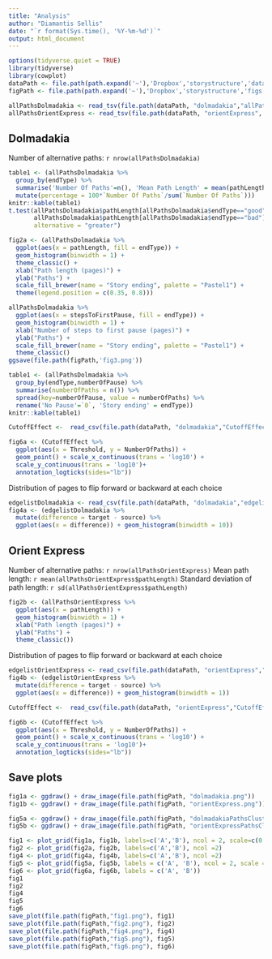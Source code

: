 ```yaml
---
title: "Analysis"
author: "Diamantis Sellis"
date: "`r format(Sys.time(), '%Y-%m-%d')`"
output: html_document
---
```


```r
options(tidyverse.quiet = TRUE)
library(tidyverse)
library(cowplot)
dataPath <- file.path(path.expand('~'),'Dropbox','storystructure','data')
figPath <- file.path(path.expand('~'),'Dropbox','storystructure','figs')
```

```r
allPathsDolmadakia <- read_tsv(file.path(dataPath, "dolmadakia","allPaths.dat"), na = "None")
allPathsOrientExpress <- read_tsv(file.path(dataPath, "orientExpress", "allPaths.dat"), na = "None")
```

## Dolmadakia

Number of alternative paths: `r nrow(allPathsDolmadakia)`
```r
table1 <- (allPathsDolmadakia %>% 
  group_by(endType) %>% 
  summarise('Number Of Paths'=n(), 'Mean Path Length' = mean(pathLength), 'Standard Deviation of Path Length' = sd(pathLength)) %>% 
  mutate(percentage = 100*`Number Of Paths`/sum(`Number Of Paths`)))
knitr::kable(table1)
t.test(allPathsDolmadakia$pathLength[allPathsDolmadakia$endType=="good"],
       allPathsDolmadakia$pathLength[allPathsDolmadakia$endType=="bad"],
       alternative = "greater")
```
```r
fig2a <- (allPathsDolmadakia %>%
  ggplot(aes(x = pathLength, fill = endType)) + 
  geom_histogram(binwidth = 1) + 
  theme_classic() + 
  xlab("Path length (pages)") + 
  ylab("Paths") +
  scale_fill_brewer(name = "Story ending", palette = "Pastel1") + 
  theme(legend.position = c(0.35, 0.8)))
```

```r
allPathsDolmadakia %>%
  ggplot(aes(x = stepsToFirstPause, fill = endType)) +
  geom_histogram(binwidth = 1) + 
  xlab("Number of steps to first pause (pages)") + 
  ylab("Paths") +
  scale_fill_brewer(name = "Story ending", palette = "Pastel1") + 
  theme_classic()
ggsave(file.path(figPath,'fig3.png'))
```

```r
table1 <- (allPathsDolmadakia %>%
  group_by(endType,numberOfPause) %>% 
  summarise(numberOfPaths = n()) %>% 
  spread(key=numberOfPause, value = numberOfPaths) %>% 
  rename('No Pause'=`0`, 'Story ending' = endType))
knitr::kable(table1)
```


```r
CutoffEffect <-  read_csv(file.path(dataPath, "dolmadakia","CutoffEffect.dat"))

fig6a <- (CutoffEffect %>% 
  ggplot(aes(x = Threshold, y = NumberOfPaths)) +
  geom_point() + scale_x_continuous(trans = 'log10') + 
  scale_y_continuous(trans = 'log10')+
  annotation_logticks(sides="lb"))
```

Distribution of pages to flip forward or backward at each choice
```r
edgelistDolmadakia <- read_csv(file.path(dataPath, "dolmadakia","edgelist.csv"), na = "None")
fig4a <- (edgelistDolmadakia %>% 
  mutate(difference = target - source) %>% 
  ggplot(aes(x = difference)) + geom_histogram(binwidth = 10))
```

## Orient Express

Number of alternative paths: `r nrow(allPathsOrientExpress)`
Mean path length: `r mean(allPathsOrientExpress$pathLength)`
Standard deviation of path length: `r sd(allPathsOrientExpress$pathLength)`


```r
fig2b <- (allPathsOrientExpress %>%
  ggplot(aes(x = pathLength)) +
  geom_histogram(binwidth = 1) + 
  xlab("Path length (pages)") + 
  ylab("Paths") +
  theme_classic())
```

Distribution of pages to flip forward or backward at each choice
```r
edgelistOrientExpress <- read_csv(file.path(dataPath, "orientExpress","edgelist.csv"), na = "None")
fig4b <- (edgelistOrientExpress %>% 
  mutate(difference = target - source) %>% 
  ggplot(aes(x = difference)) + geom_histogram(binwidth = 1))
```

```r
CutoffEffect <-  read_csv(file.path(dataPath, "orientExpress","CutoffEffect.dat"))

fig6b <- (CutoffEffect %>% 
  ggplot(aes(x = Threshold, y = NumberOfPaths)) +
  geom_point() + scale_x_continuous(trans = 'log10') + 
  scale_y_continuous(trans = 'log10')+
  annotation_logticks(sides="lb"))
```

## Save plots
```r
fig1a <- ggdraw() + draw_image(file.path(figPath, "dolmadakia.png"))
fig1b <- ggdraw() + draw_image(file.path(figPath, "orientExpress.png"))

fig5a <- ggdraw() + draw_image(file.path(figPath, "dolmadakiaPathsClustered.png"))
fig5b <- ggdraw() + draw_image(file.path(figPath, "orientExpressPathsClustered.png"))

fig1 <- plot_grid(fig1a, fig1b, labels=c('A','B'), ncol = 2, scale=c(0.9,0.7))
fig2 <- plot_grid(fig2a, fig2b, labels=c('A','B'), ncol =2)
fig4 <- plot_grid(fig4a, fig4b, labels=c('A','B'), ncol =2)
fig5 <- plot_grid(fig5a, fig5b, labels = c('A', 'B'), ncol = 2, scale = c(0.95, 0.8))
fig6 <- plot_grid(fig6a, fig6b, labels = c('A', 'B'))
fig1
fig2
fig4
fig5
fig6
save_plot(file.path(figPath,"fig1.png"), fig1)
save_plot(file.path(figPath,"fig2.png"), fig2)
save_plot(file.path(figPath,"fig4.png"), fig4)
save_plot(file.path(figPath,"fig5.png"), fig5)
save_plot(file.path(figPath,"fig6.png"), fig6)
```